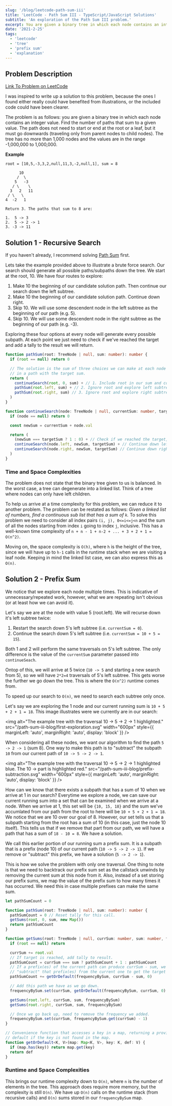 ```yaml
---
slug: '/blog/leetcode-path-sum-iii'
title: 'LeetCode - Path Sum III - TypeScript/JavaScript Solutions'
subtitle: 'An exploration of the Path Sum III problem.'
excerpt: You are given a binary tree in which each node contains an integer value. Find the number of paths that sum to a given value. The path does not need to start or end at the root or a leaf, but it must go downwards (traveling only from parent nodes to child nodes).
date: '2021-2-25'
tags:
  - 'leetcode'
  - 'tree'
  - 'prefix sum'
  - 'explanation'
---
```


## Problem Description

[Link To Problem on LeetCode](https://leetcode.com/problems/path-sum-iii/)

I was inspired to write up a solution to this problem, because the ones
I found either really could have benefited from illustrations, or the included code could have been clearer.

The problem is as follows: you are given a binary tree in which each node contains an integer value. Find the number of paths that sum to a given value.
The path does not need to start or end at the root or a leaf, but it must go downwards (traveling only from parent nodes to child nodes).
The tree has no more than 1,000 nodes and the values are in the range -1,000,000 to 1,000,000.

**Example**

```
root = [10,5,-3,3,2,null,11,3,-2,null,1], sum = 8

      10
     /  \
    5   -3
   / \    \
  3   2   11
 / \   \
4  -2   1

Return 3. The paths that sum to 8 are:

1.  5 -> 3
2.  5 -> 2 -> 1
3. -3 -> 11
```

## Solution 1 - Recursive Search

If you haven't already, I recommend solving [Path Sum](https://leetcode.com/problems/path-sum/) first.

Lets take the example provided above to illustrate a brute force search. Our search should generate all possible
paths/subpaths down the tree. We start at the root, 10. We have four routes to explore:

1. Make 10 the beginning of our candidate solution path. Then continue our search down the left subtree.
2. Make 10 the beginning of our candidate solution path. Continue down right.
3. Skip 10. We will use some descendent node in the left subtree as the beginning of our path (e.g. 5).
4. Skip 10. We will use some descendent node in the right subtree as the beginning of our path (e.g. -3).

Exploring these four options at every node will generate every possible subpath. At each point we just need
to check if we've reached the target and add a tally to the result we will return.

```ts
function pathSum(root: TreeNode | null, sum: number): number {
  if (root == null) return 0

  // The solution is the sum of three choices we can make at each node that result
  // in a path with the target sum.
  return (
    continueSearch(root, 0, sum) + // 1. Include root in our sum and continue searching.
    pathSum(root.left, sum) + // 2. Ignore root and explore left subtree.
    pathSum(root.right, sum) // 3. Ignore root and explore right subtree.
  )
}

function continueSearch(node: TreeNode | null, currentSum: number, targetSum: number): number {
  if (node == null) return 0

  const newSum = currentSum + node.val

  return (
    (newSum === targetSum ? 1 : 0) + // Check if we reached the target, if so, add one to result.
    continueSearch(node.left, newSum, targetSum) + // Continue down left subtree with our updated sum.
    continueSearch(node.right, newSum, targetSum) // Continue down right subtree with our updated sum.
  )
}
```

### Time and Space Complexities

The problem does not state that the binary tree given to us is balanced. In the worst case, a tree can
degenerate into a linked list. Think of a tree where nodes can only have left children.

To help us arrive at a time complexity for this problem, we can reduce it to another problem. The problem can be restated as follows:
_Given a linked list of numbers, find a continuous sub list that has a sum of `k`._ To solve this problem we need to consider all index pairs
`(i, j), 0<=i<=j<n` and the sum of all the nodes starting from index `i` going to index `j`, inclusive.
This has a well-known time complexity of `n + n - 1 + n-2 + ... + 3 + 2 + 1 = O(n^2)`.

Moving on, the space complexity is `O(h)`, where `h` is the height of the tree, since we will have up to `h-1` calls
in the runtime stack when we are visiting a leaf node. Keeping in mind the linked list case, we can also express this
as `O(n)`.

## Solution 2 - Prefix Sum

We notice that we explore each node multiple times. This is indicative of unnecessary/repeated work, however, what
we are repeating isn't obvious (or at least how we can avoid it).

Let's say we are at the node with value 5 (root.left). We will recurse down it's left subtree twice:

1. Restart the search down 5's left subtree (i.e. `currentSum = 0`).
2. Continue the search down 5's left subtree (i.e. `currentSum = 10 + 5 = 15`).

Both 1 and 2 will perform the same traversals on 5's left subtree. The only difference is the value
of the `currentSum` parameter passed into `continueSeach`.

Ontop of this, we will arrive at 5 twice (`10 -> 5` and starting a new search from 5), so we will have `2*2=4` traversals
of 5's left subtree. This gets worse the further we go down the tree. This is where the `O(n^2)` runtime comes from.

To speed up our search to `O(n)`, we need to search each subtree only once.

Let's say we are exploring the 1 node and our current running sum is
`10 + 5 + 2 + 1 = 18`. This image illustrates were we currently are in our search:

<img
  alt="The example tree with the traversal 10 -> 5 -> 2 -> 1 highlighted."
  src="/path-sum-iii-blog/first-exploration.svg"
  width="600px"
  style={{ marginLeft: 'auto', marginRight: 'auto', display: 'block' }}
/>

When considering all these nodes, we want our algorithm to find the path `5 -> 2 -> 1` (sum 8).
One way to make this path is to "subtract" the subpath `10` from our current path of `10 -> 5 -> 2 -> 1`.

<img
  alt="The example tree with the traversal 10 -> 5 -> 2 -> 1 highlighted blue. The 10 -> part is highlighted red."
  src="/path-sum-iii-blog/prefix-subtraction.svg"
  width="600px"
  style={{ marginLeft: 'auto', marginRight: 'auto', display: 'block' }}
/>

How can we know that there exists a subpath that has a sum of 10 when we arrive at 1 in our search?
Everytime we explore a node, we can save our current running sum into a set that can be examined
when we arrive at a node. When we arrive at 1, this set will be `{10, 15, 18}` and the sum we've accumlated
from our path from the root to here will be `10 + 5 + 2 + 1 = 18`. We notice that we are 10 over our goal of 8.
However, our set tells us that a subpath starting from the root has a sum of 10 (in this case, just the node 10 itself).
This tells us that if we remove that part from our path, we will have a path that has a sum of `18 - 10 = 8`.
We have a solution.

We call this earlier portion of our running sum a prefix sum. It is a subpath that is a prefix (node 10) of our current path
(`10 -> 5 -> 2 -> 1`). If we remove or "subtract" this prefix, we have a solution (`5 -> 2 -> 1`).

This is how we solve the problem with only one traversal. One thing to note is that we need to backtrack our prefix sum
set as the callstack unwinds by removing the current sum at this node from it. Also, instead of a set storing our prefix sums,
we map the value of the prefix sum to how many times it has occurred. We need this in case multiple prefixes can make
the same sum.

```ts
let pathSumCount = 0

function pathSum(root: TreeNode | null, sum: number): number {
  pathSumCount = 0 // Reset tally for this call.
  getSums(root, 0, sum, new Map())
  return pathSumCount
}

function getSums(root: TreeNode | null, currSum: number, sum: number, frequencyBySum: Map<number, number>) {
  if (root == null) return

  currSum += root.val
  // If target is reached, add tally to result.
  pathSumCount = currSum === sum ? pathSumCount + 1 : pathSumCount
  // If a prefix(es) of the current path can produce currSum - sum, we can
  // "subtract" that prefix(es) from the current one to get the target sum.
  pathSumCount += getOrDefault(frequencyBySum, currSum - sum, 0)

  // Add this path we have as we go down.
  frequencyBySum.set(currSum, getOrDefault(frequencyBySum, currSum, 0) + 1)

  getSums(root.left, currSum, sum, frequencyBySum)
  getSums(root.right, currSum, sum, frequencyBySum)

  // Once we go back up, need to remove the frequency we added.
  frequencyBySum.set(currSum, frequencyBySum.get(currSum) - 1)
}

// Convenience function that accesses a key in a map, returning a provided
// default if the key is not found in the map.
function getOrDefault<K, V>(map: Map<K, V>, key: K, def: V) {
  if (map.has(key)) return map.get(key)
  return def
}
```

### Runtime and Space Complexities

This brings our runtime complexity down to `O(n)`, where `n` is the number of elements in the tree.
This approach does require more memory, but the complexity is still `O(n)`. We have up `O(n)` calls
on the runtime stack (from recursive calls) and `O(n)` sums stored in our `frequencyBySum` map.
